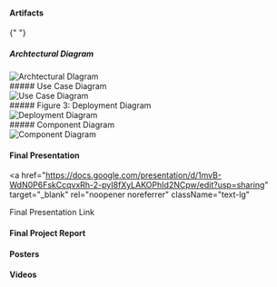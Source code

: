 
#### Artifacts

{" "}

##### Archtectural Diagram

<div className="architecure">
  <Image src={Archtecture_img} alt="Archtectural DIagram" />
</div>
##### Use Case Diagram
<div className="use-case">
  <Image src={UseCase_img} alt="Use Case Diagram" />
</div>
##### Figure 3: Deployment Diagram
<div className="deployment">
  <Image src={Deployment_img} alt="Deployment Diagram" />
</div>
##### Component Diagram
<div className="component">
  <Image src={Component_img} alt="Component Diagram" />
</div>

#### Final Presentation

<a
  href="https://docs.google.com/presentation/d/1mvB-WdN0P6FskCcqvxRh-2-pyI8fXyLAKOPhId2NCpw/edit?usp=sharing"
  target="_blank"
  rel="noopener noreferrer"
  className="text-lg"
>
  Final Presentation Link
</a>

#### Final Project Report

#### Posters

#### Videos
